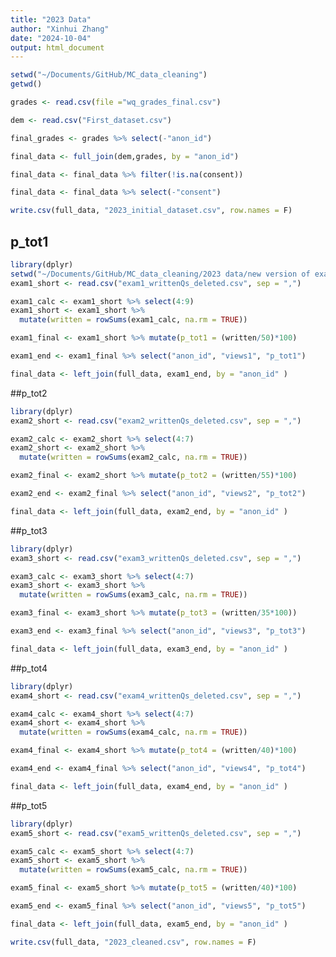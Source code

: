 ```yaml
---
title: "2023 Data"
author: "Xinhui Zhang"
date: "2024-10-04"
output: html_document
---
```


```r
setwd("~/Documents/GitHub/MC_data_cleaning")
getwd()
```



```r
grades <- read.csv(file ="wq_grades_final.csv")

dem <- read.csv("First_dataset.csv")

final_grades <- grades %>% select(-"anon_id")

final_data <- full_join(dem,grades, by = "anon_id")

final_data <- final_data %>% filter(!is.na(consent))

final_data <- final_data %>% select(-"consent")
```

```r
write.csv(full_data, "2023_initial_dataset.csv", row.names = F)
```

## p_tot1
```r
library(dplyr)
setwd("~/Documents/GitHub/MC_data_cleaning/2023 data/new version of exams")
exam1_short <- read.csv("exam1_writtenQs_deleted.csv", sep = ",")
```

```r
exam1_calc <- exam1_short %>% select(4:9)
exam1_short <- exam1_short %>%
  mutate(written = rowSums(exam1_calc, na.rm = TRUE))
```

```r
exam1_final <- exam1_short %>% mutate(p_tot1 = (written/50)*100) 
```

```r
exam1_end <- exam1_final %>% select("anon_id", "views1", "p_tot1")
```

```r
final_data <- left_join(full_data, exam1_end, by = "anon_id" )
```


##p_tot2
```r
library(dplyr)
exam2_short <- read.csv("exam2_writtenQs_deleted.csv", sep = ",")
```

```r
exam2_calc <- exam2_short %>% select(4:7)
exam2_short <- exam2_short %>%
  mutate(written = rowSums(exam2_calc, na.rm = TRUE))
```

```r
exam2_final <- exam2_short %>% mutate(p_tot2 = (written/55)*100) 
```

```r
exam2_end <- exam2_final %>% select("anon_id", "views2", "p_tot2")
```

```r
final_data <- left_join(full_data, exam2_end, by = "anon_id" )
```

##p_tot3
```r
library(dplyr)
exam3_short <- read.csv("exam3_writtenQs_deleted.csv", sep = ",")
```

```r
exam3_calc <- exam3_short %>% select(4:7)
exam3_short <- exam3_short %>%
  mutate(written = rowSums(exam3_calc, na.rm = TRUE))
```

```r
exam3_final <- exam3_short %>% mutate(p_tot3 = (written/35*100))
```

```r
exam3_end <- exam3_final %>% select("anon_id", "views3", "p_tot3")
```

```r
final_data <- left_join(full_data, exam3_end, by = "anon_id" )
```


##p_tot4
```r
library(dplyr)
exam4_short <- read.csv("exam4_writtenQs_deleted.csv", sep = ",")
```

```r
exam4_calc <- exam4_short %>% select(4:7)
exam4_short <- exam4_short %>%
  mutate(written = rowSums(exam4_calc, na.rm = TRUE))
```

```r
exam4_final <- exam4_short %>% mutate(p_tot4 = (written/40)*100) 
```

```r
exam4_end <- exam4_final %>% select("anon_id", "views4", "p_tot4")
```

```r
final_data <- left_join(full_data, exam4_end, by = "anon_id" )
```

##p_tot5
```r
library(dplyr)
exam5_short <- read.csv("exam5_writtenQs_deleted.csv", sep = ",")
```

```r
exam5_calc <- exam5_short %>% select(4:7)
exam5_short <- exam5_short %>%
  mutate(written = rowSums(exam5_calc, na.rm = TRUE))
```

```r
exam5_final <- exam5_short %>% mutate(p_tot5 = (written/40)*100) 
```

```r
exam5_end <- exam5_final %>% select("anon_id", "views5", "p_tot5")
```

```r
final_data <- left_join(full_data, exam5_end, by = "anon_id" )
```

```r
write.csv(full_data, "2023_cleaned.csv", row.names = F)
```




